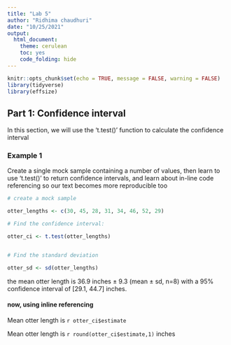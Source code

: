 ```yaml
---
title: "Lab 5"
author: "Ridhima chaudhuri"
date: "10/25/2021"
output: 
  html_document: 
    theme: cerulean
    toc: yes
    code_folding: hide
---
```


```r
knitr::opts_chunk$set(echo = TRUE, message = FALSE, warning = FALSE)
library(tidyverse)
library(effsize)
```

## Part 1: Confidence interval

In this section, we will use the 't.test()' function to calculate the confidence interval

### Example 1

Create a single mock sample containing a number of values, then learn to use 't.test()' to return confidence intervals, and learn about in-line code referencing so our text becomes more reproducible too


```r

# create a mock sample

otter_lengths <- c(30, 45, 28, 31, 34, 46, 52, 29)

# Find the confidence interval:

otter_ci <- t.test(otter_lengths)


# Find the standard deviation

otter_sd <- sd(otter_lengths)
```

the mean otter length is 36.9 inches  $\pm$ 9.3 (mean $\pm$ sd, n=8) with a 95% confidence interval of [29.1, 44.7] inches. 


#### now, using inline referencing

Mean otter length is `r otter_ci$estimate `


Mean otter length is `r round(otter_ci$estimate,1) ` inches




